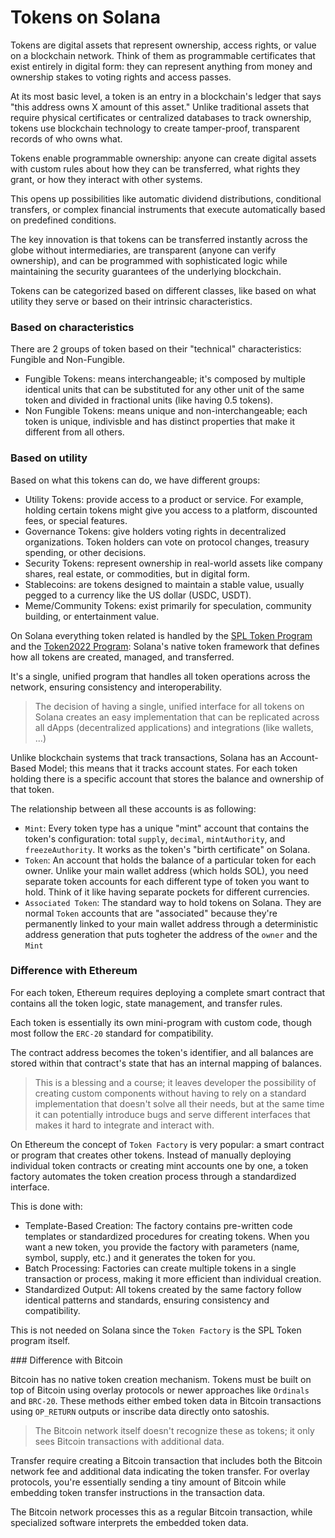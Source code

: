 
# Tokens on Solana

Tokens are digital assets that represent ownership, access rights, or value on a blockchain network. Think of them as programmable certificates that exist entirely in digital form: they can represent anything from money and ownership stakes to voting rights and access passes.

At its most basic level, a token is an entry in a blockchain's ledger that says "this address owns X amount of this asset." Unlike traditional assets that require physical certificates or centralized databases to track ownership, tokens use blockchain technology to create tamper-proof, transparent records of who owns what.

<ArticleSection name="Why Token Matters" id="why-token-matters" level="h2" />

Tokens enable programmable ownership: anyone can create digital assets with custom rules about how they can be transferred, what rights they grant, or how they interact with other systems. 

This opens up possibilities like automatic dividend distributions, conditional transfers, or complex financial instruments that execute automatically based on predefined conditions.

The key innovation is that tokens can be transferred instantly across the globe without intermediaries, are transparent (anyone can verify ownership), and can be programmed with sophisticated logic while maintaining the security guarantees of the underlying blockchain.

<ArticleSection name="Different types of Tokens" id="different-types-of-tokens" level="h2" />

Tokens can be categorized based on different classes, like based on what utility they serve or based on their intrinsic characteristics.

### Based on characteristics

There are 2 groups of token based on their "technical" characteristics: Fungible and Non-Fungible.

- Fungible Tokens: means interchangeable; it's composed by multiple identical units that can be substituted for any other unit of the same token and divided in fractional units (like having 0.5 tokens).
- Non Fungible Tokens: means unique and non-interchangeable; each token is unique, indivisble and has distinct properties that make it different from all others. 

### Based on utility

Based on what this tokens can do, we have different groups:

- Utility Tokens: provide access to a product or service. For example, holding certain tokens might give you access to a platform, discounted fees, or special features.
- Governance Tokens: give holders voting rights in decentralized organizations. Token holders can vote on protocol changes, treasury spending, or other decisions.
- Security Tokens: represent ownership in real-world assets like company shares, real estate, or commodities, but in digital form.
- Stablecoins: are tokens designed to maintain a stable value, usually pegged to a currency like the US dollar (USDC, USDT).
- Meme/Community Tokens: exist primarily for speculation, community building, or entertainment value.

<ArticleSection name="Difference between other Blockchains" id="difference-between-other-blockchains" level="h2" />

On Solana everything token related is handled by the [SPL Token Program](https://github.com/solana-program/token) and the [Token2022 Program](en/courses/token-2022-program): Solana's native token framework that defines how all tokens are created, managed, and transferred. 

It's a single, unified program that handles all token operations across the network, ensuring consistency and interoperability.

> The decision of having a single, unified interface for all tokens on Solana creates an easy implementation that can be replicated across all dApps (decentralized applications) and integrations (like wallets, ...)

Unlike blockchain systems that track transactions, Solana has an Account-Based Model; this means that it tracks account states. For each token holding there is a specific account that stores the balance and ownership of that token. 

The relationship between all these accounts is as following:
- `Mint`: Every token type has a unique "mint" account that contains the token's configuration: total `supply`, `decimal`, `mintAuthority`, and `freezeAuthority`. It works as the token's "birth certificate" on Solana.
- `Token`: An account that holds the balance of a particular token for each owner. Unlike your main wallet address (which holds SOL), you need separate token accounts for each different type of token you want to hold. Think of it like having separate pockets for different currencies.
- `Associated Token`: The standard way to hold tokens on Solana. They are normal `Token` accounts that are "associated" because they're permanently linked to your main wallet address through a deterministic address generation that puts togheter the address of the `owner` and the `Mint`

### Difference with Ethereum

For each token, Ethereum requires deploying a complete smart contract that contains all the token logic, state management, and transfer rules. 

Each token is essentially its own mini-program with custom code, though most follow the `ERC-20` standard for compatibility. 

The contract address becomes the token's identifier, and all balances are stored within that contract's state that has an internal mapping of balances.

> This is a blessing and a course; it leaves developer the possibility of creating custom components without having to rely on a standard implementation that doesn't solve all their needs, but at the same time it can potentially introduce bugs and serve different interfaces that makes it hard to integrate and interact with.

On Ethereum the concept of `Token Factory` is very popular: a smart contract or program that creates other tokens. Instead of manually deploying individual token contracts or creating mint accounts one by one, a token factory automates the token creation process through a standardized interface.

This is done with:
- Template-Based Creation: The factory contains pre-written code templates or standardized procedures for creating tokens. When you want a new token, you provide the factory with parameters (name, symbol, supply, etc.) and it generates the token for you.
- Batch Processing: Factories can create multiple tokens in a single transaction or process, making it more efficient than individual creation.
- Standardized Output: All tokens created by the same factory follow identical patterns and standards, ensuring consistency and compatibility.

This is not needed on Solana since the `Token Factory` is the SPL Token program itself.

### Difference with Bitcoin

Bitcoin has no native token creation mechanism. Tokens must be built on top of Bitcoin using overlay protocols or newer approaches like `Ordinals` and `BRC-20`. These methods either embed token data in Bitcoin transactions using `OP_RETURN` outputs or inscribe data directly onto satoshis. 

> The Bitcoin network itself doesn't recognize these as tokens; it only sees Bitcoin transactions with additional data.

Transfer require creating a Bitcoin transaction that includes both the Bitcoin network fee and additional data indicating the token transfer. For overlay protocols, you're essentially sending a tiny amount of Bitcoin while embedding token transfer instructions in the transaction data. 

The Bitcoin network processes this as a regular Bitcoin transaction, while specialized software interprets the embedded token data.